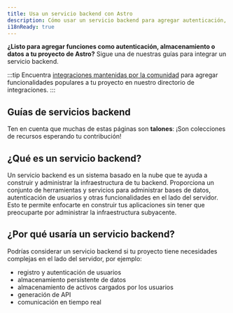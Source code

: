 ```yaml
---
title: Usa un servicio backend con Astro
description: Cómo usar un servicio backend para agregar autenticación, almacenamiento y datos
i18nReady: true
---
```


**¿Listo para agregar funciones como autenticación, almacenamiento o datos a tu proyecto de Astro?** Sigue una de nuestras guías para integrar un servicio backend.

:::tip
Encuentra [integraciones mantenidas por la comunidad](https://astro.build/integrations/) para agregar funcionalidades populares a tu proyecto en nuestro directorio de integraciones.
:::

## Guías de servicios backend

Ten en cuenta que muchas de estas páginas son **talones**: ¡Son colecciones de recursos esperando tu contribución!

<BackendGuidesNav />

## ¿Qué es un servicio backend?

Un servicio backend es un sistema basado en la nube que te ayuda a construir y administrar la infraestructura de tu backend. Proporciona un conjunto de herramientas y servicios para administrar bases de datos, autenticación de usuarios y otras funcionalidades en el lado del servidor. Esto te permite enfocarte en construir tus aplicaciones sin tener que preocuparte por administrar la infraestructura subyacente.

## ¿Por qué usaría un servicio backend?

Podrías considerar un servicio backend si tu proyecto tiene necesidades complejas en el lado del servidor, por ejemplo:
- registro y autenticación de usuarios
- almacenamiento persistente de datos
- almacenamiento de activos cargados por los usuarios
- generación de API
- comunicación en tiempo real
